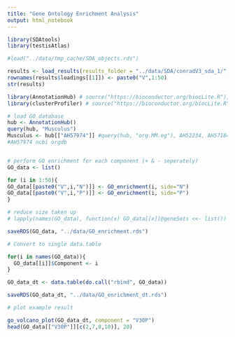 ```yaml
---
title: "Gene Ontology Enrichment Analysis"
output: html_notebook
---
```


```r
library(SDAtools)
library(testisAtlas)

#load("../data/tmp_cache/SDA_objects.rds")

results <- load_results(results_folder = "../data/SDA/conradV3_sda_1/", data_path = "../data/count_matrices/")
rownames(results$loadings[[1]]) <- paste0("V",1:50)
str(results)
```


```r

library(AnnotationHub) # source("https://bioconductor.org/biocLite.R"); biocLite("AnnotationHub")
library(clusterProfiler) # source("https://bioconductor.org/biocLite.R"); biocLite("clusterProfiler")

# load GO database
hub <- AnnotationHub()
query(hub, "Musculus")
Musculus <- hub[["AH57974"]] #query(hub, "org.MM.eg"), AH52234, AH57184
#AH57974 ncbi orgdb


# perform GO enrichment for each component (+ & - seperately)
GO_data <- list()

for (i in 1:50){
GO_data[[paste0("V",i,"N")]] <- GO_enrichment(i, side="N") 
GO_data[[paste0("V",i,"P")]] <- GO_enrichment(i, side="P")
}

# reduce size taken up
# lapply(names(GO_data), function(x) GO_data[[x]]@geneSets <<- list())

saveRDS(GO_data, "../data/GO_enrichment.rds")

# Convert to single data.table

for(i in names(GO_data)){
  GO_data[[i]]$Component <- i
}

GO_data_dt <- data.table(do.call("rbind", GO_data))

saveRDS(GO_data_dt, "../data/GO_enrichment_dt.rds")

# plot example result

go_volcano_plot(GO_data_dt, component = "V30P")
head(GO_data[["V30P"]][c(2,7,8,10)], 20)


```

